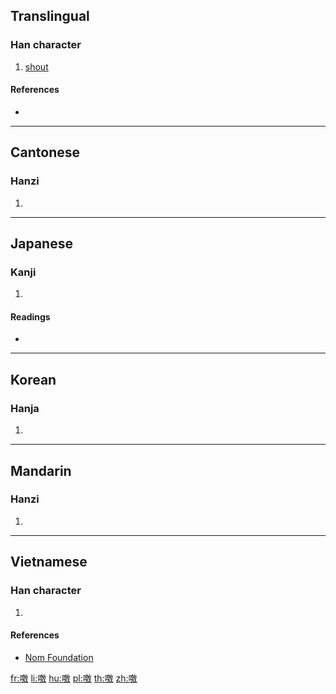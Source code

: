 ==Translingual==

===Han character===
{{Han char|rn=30|rad=口|as=13|sn=16|four=68040|canj=RHSK|ids=⿰口敫}}

# [[shout]]

====References====
* {{Han ref|kx=0210.200|dkj=04392|dj=0433.080|hdz=10692.120|uh=566D|ud=22125|bh=E943|bd=59715}}

----

==Cantonese==

===Hanzi===
{{yue-hanzi|jyut=giu3|y=giu3}}

# {{defn|lang=yue|sort=口13}}

----

==Japanese==

===Kanji===
{{ja-kanji|grade=|rs=口13}}

# {{defn|lang=ja|sort=口13}}

====Readings====
* {{ja-readings|on=[[きょう]] (kyō), [[けき]] (keki), [[きゃく]] (kyaku)|kun=[[ほえる]] (hoeru), [[さけぶ]] (sakebu), [[よぶ]] (yobu), [[なく]] (naku)}}

----

==Korean==

===Hanja===
{{ko-hanja|hangeul=교|rv=gyo|mr=kyo}}

# {{defn|lang=ko|sort=口13}}

----

==Mandarin==

===Hanzi===
{{cmn-hanzi|pin=[[jiào]] ([[jiao4]])|wg=chiao<sup>4</sup>}}

# {{defn|lang=cmn|sort=口13}}

----

==Vietnamese==

===Han character===
{{vi-hantu|[[khiếu]]|rs=口13}}

# {{defn|lang=vi|sort=口13}}

====References====
* [http://nomfoundation.org/common/nom_details.php?codepoint=566d Nom Foundation]

[[fr:噭]]
[[li:噭]]
[[hu:噭]]
[[pl:噭]]
[[th:噭]]
[[zh:噭]]